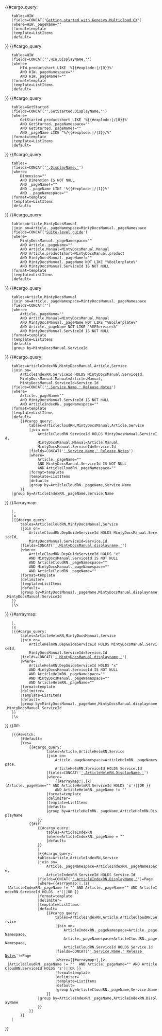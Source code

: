 <includeonly><!-- 

	add link to HIW portal to HIW pages 

-->{{#cargo_query: 
	tables=HIW
	|fields=CONCAT('[[PEC-Admin/HIW|Getting started with Genesys Multicloud CX]]')
	|where=HIW._pageName="{{FULLPAGENAME}}"
	|format=template
	|template=ListItems
	|default=
}}<!-- 

	find How it works pages 

-->{{#cargo_query: 
	tables=HIW
	|fields=CONCAT('[[',HIW._pageName ,'|',HIW.DisplayName,']]')
	|where=
		HIW.productshort LIKE '%{{#explode:{{FULLPAGENAME}}|/|0}}%' 
		AND HIW._pageNamespace="{{NAMESPACENUMBER}}" 
		AND HIW._pageName!="{{FULLPAGENAME}}"
	|format=template
	|template=ListItems
	|default=
}}<!-- 

	find Getting Started pages 

-->{{#cargo_query: 
	tables=GetStarted
	|fields=CONCAT('[[',GetStarted._pageName,'|',GetStarted.DisplayName,']]')
	|where=
		GetStarted.productshort LIKE '%{{#explode:{{FULLPAGENAME}}|/|0}}%' 
		AND GetStarted._pageNamespace="{{NAMESPACENUMBER}}" 
		AND GetStarted._pageName!="{{FULLPAGENAME}}" 
		AND _pageName LIKE "%/{{#explode:{{FULLPAGENAME}}|/|2}}/%"
	|format=template
	|template=ListItems
	|default=
}}<!-- 

	Using Dimension tagging for links 

-->{{#cargo_query: 
	tables={{{PageType|}}}
	|fields=CONCAT('[[',_pageName,'|',DisplayName,']]')
	|where=
		Dimension="{{{Dimension|}}}" 
		AND Dimension IS NOT NULL 
		AND _pageName!="{{FULLPAGENAME}}" 
		AND {{{PageType|}}}._pageName LIKE '%{{#explode:{{FULLPAGENAME}}|/|1}}%' 
		AND {{{PageType|}}}._pageNamespace="{{NAMESPACENUMBER}}"
	|format=template
	|template=ListItems
	|default=
}}<!-- 

	Link to Suite-level guide 

-->{{#cargo_query: 
	tables=Article,MintyDocsManual
	|join on=Article._pageNamespace=MintyDocsManual._pageNamespace
	|fields=CONCAT('[[',MintyDocsManual._pageName ,'|Suite-level guide]]')
	|where=
		MintyDocsManual._pageNamespace="{{NAMESPACENUMBER}}"
		AND Article._pageName="{{FULLPAGENAME}}" 
		AND Article.Manual=MintyDocsManual.Manual
		AND Article.productshort=MintyDocsManual.product
		AND MintyDocsManual._pageName!="{{FULLPAGENAME}}"
		AND MintyDocsManual._pageName NOT LIKE "%Boilerplate%"
		AND MintyDocsManual.ServiceId IS NOT NULL
	|format=template
	|template=ListItems
	|default=
}}<!-- 

	Adding link to service list to PE pages 

-->{{#cargo_query: 
	tables=Article,MintyDocsManual
	|join on=Article._pageNamespace=MintyDocsManual._pageNamespace
	|fields=CONCAT('{{Link-AnywhereElse|product=PrivateEdition|version=Current|manual=PEGuide|topic=GEServices|display text=All services}}')
	|where=
		Article._pageName="{{FULLPAGENAME}}" 
		AND Article.Manual=MintyDocsManual.Manual
		AND MintyDocsManual._pageName NOT LIKE "%Boilerplate%"
		AND Article._pageName NOT LIKE "%GEServices%"
		AND MintyDocsManual.ServiceId IS NOT NULL
	|format=template
	|template=ListItems
	|default=
	|group by=MintyDocsManual.ServiceId
}}<!-- 

    Adding link Index RN on PE pages, if exists 

-->{{#cargo_query: 
	tables=ArticleIndexRN,MintyDocsManual,Article,Service
	|join on=
		ArticleIndexRN.ServiceId HOLDS MintyDocsManual.ServiceId,
		MintyDocsManual.Manual=Article.Manual,
		MintyDocsManual.ServiceId=Service.Id
	|fields=CONCAT('[[',ArticleIndexRN._pageName,'|',Service.Name,' Release Notes]]')
	|where=
		Article._pageName="{{FULLPAGENAME}}" 
		AND MintyDocsManual.ServiceId IS NOT NULL 
		AND ArticleIndexRN._pageNamespace="{{NAMESPACENUMBER}}" 
	|format=template
	|template=ListItems
	|default=
		{{#cargo_query:
			tables=ArticleCloudRN,MintyDocsManual,Article,Service
			|join on=
				ArticleCloudRN.ServiceId HOLDS MintyDocsManual.ServiceId,
				MintyDocsManual.Manual=Article.Manual,
				MintyDocsManual.ServiceId=Service.Id
			|fields=CONCAT('[[',ArticleCloudRN._pageName,'|',Service.Name,' Release Notes]]')
			|where=
				Article._pageName="{{FULLPAGENAME}}" 
				AND MintyDocsManual.ServiceId IS NOT NULL 
				AND ArticleCloudRN._pageNamespace="{{NAMESPACENUMBER}}"
			|format=template
			|template=ListItems
			|default=
			|group by=ArticleCloudRN._pageName,Service.Name
		}}
	|group by=ArticleIndexRN._pageName,Service.Name
}}<!-- 

    Linking to PE guides on ArticleCloudRN pages 

-->{{#arraymap:{{{DepGuideServiceId|}}} 
	|,
	|x
	|{{#cargo_query:
		tables=ArticleCloudRN,MintyDocsManual,Service
		|join on=
			ArticleCloudRN.DepGuideServiceId HOLDS MintyDocsManual.ServiceId,
			MintyDocsManual.ServiceId=Service.Id
		|fields=CONCAT('[[',MintyDocsManual._pageName,'|',MintyDocsManual.displayname,']]')
		|where=
			ArticleCloudRN.DepGuideServiceId HOLDS "x" 
			AND MintyDocsManual.ServiceId IS NOT NULL 
			AND ArticleCloudRN._pageNamespace="{{NAMESPACENUMBER}}" 
			AND MintyDocsManual._pageNamespace="{{NAMESPACENUMBER}}"
			AND ArticleCloudRN._pageName="{{FULLPAGENAME}}"
		|format=template
		|delimiter=
		|template=ListItems
		|default=
		|group by=MintyDocsManual._pageName,MintyDocsManual.displayname,MintyDocsManual.ServiceId
	}}
	|\s
}}<!-- 

    Linking to PE guides on ArticleHelmRN pages 

-->{{#arraymap:{{{DepGuideServiceId|}}} 
	|,
	|x
	|{{#cargo_query:
		tables=ArticleHelmRN,MintyDocsManual,Service
		|join on=
			ArticleHelmRN.DepGuideServiceId HOLDS MintyDocsManual.ServiceId,
			MintyDocsManual.ServiceId=Service.Id
		|fields=CONCAT('[[',MintyDocsManual._pageName,'|',MintyDocsManual.displayname,']]')
		|where=
			ArticleHelmRN.DepGuideServiceId HOLDS "x" 
			AND MintyDocsManual.ServiceId IS NOT NULL 
			AND ArticleHelmRN._pageNamespace="{{NAMESPACENUMBER}}" 
			AND MintyDocsManual._pageNamespace="{{NAMESPACENUMBER}}"
			AND ArticleHelmRN._pageName="{{FULLPAGENAME}}"
		|format=template
		|delimiter=
		|template=ListItems
		|default=
		|group by=MintyDocsManual._pageName,MintyDocsManual.displayname,MintyDocsManual.ServiceId
	}}
	|\s
}}<!-- 

    Special handling for PE Release Notes pages 

-->{{#if:{{{ServiceId|}}} 
	|{{#switch:{{{RN|}}} <!-- RN page types pass in "RN=Yes" -->
		|#default=
		|Yes=
			{{#cargo_query: <!-- Adding link to helm/containers RN page -->
					tables=Article,ArticleHelmRN,Service
					|join on=
						Article._pageNamespace=ArticleHelmRN._pageNamespace,
						ArticleHelmRN.ServiceId HOLDS Service.Id
					|fields=CONCAT('[[',ArticleHelmRN._pageName,'|',ArticleHelmRN.DisplayName,']]') 
					|where=
						{{#arraymap:{{{ServiceId|}}}|,|x|(Article._pageName="{{FULLPAGENAME}}" AND ArticleHelmRN.ServiceId HOLDS 'x')||OR }} 
						AND ArticleHelmRN._pageName != "{{FULLPAGENAME}}"
					|format=template 
					|delimiter= 
					|template=ListItems 
					|default=
					|group by=ArticleHelmRN._pageName,ArticleHelmRN.DisplayName
				}} 
			{{#if: <!-- check if page is IndexRN  -->
				{{#cargo_query: 
					tables=ArticleIndexRN
					|where=ArticleIndexRN._pageName = "{{FULLPAGENAME}}"
					|default=
				}}
				| <!-- do not nothing if IndexRN page -->
				|{{#cargo_query: <!-- If not IndexRN, and IndexRN exists, then link to it -->
				tables=Article,ArticleIndexRN,Service
				|join on=
					Article._pageNamespace=ArticleIndexRN._pageNamespace,
					ArticleIndexRN.ServiceId HOLDS Service.Id
				|fields=CONCAT('[[',ArticleIndexRN._pageName,'|',ArticleIndexRN.DisplayName,']]')=Page
				|where={{#arraymap:{{{ServiceId|}}}|,|z| (ArticleIndexRN._pageName != "{{FULLPAGENAME}}" AND Article._pageName="{{FULLPAGENAME}}" AND ArticleIndexRN.ServiceId HOLDS 'z')||OR }} 
				|format=template
				|delimiter= 
				|template=ListItems 
				|default=
					{{#cargo_query: <!-- Link to regular RN, if no IndexRN -->
						tables=ArticleIndexRN,Article,ArticleCloudRN,Service
						|join on=
							ArticleIndexRN._pageNamespace=Article._pageNamespace,
							Article._pageNamespace=ArticleCloudRN._pageNamespace,
							ArticleCloudRN.ServiceId HOLDS Service.Id
						|fields=CONCAT('[[',ArticleCloudRN._pageName,'|',Service.Name,' Release Notes]]')=Page
						|where={{#arraymap:{{{ServiceId|}}}|,|z| (ArticleCloudRN._pageName != "{{FULLPAGENAME}}"  AND Article._pageName="{{FULLPAGENAME}}" AND ArticleCloudRN.ServiceId HOLDS 'z')||OR }}
						|format=template
						|delimiter= 
						|template=ListItems 
						|default=
						|group by=ArticleCloudRN._pageName,Service.Name<!--Article.DisplayName-->
					}}
				|group by=ArticleIndexRN._pageName,ArticleIndexRN.DisplayName
				}} 
			}}
		}}
	|
}}</includeonly>